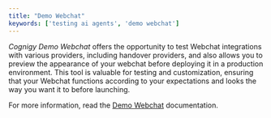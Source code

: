 ```yaml
---
title: "Demo Webchat"
keywords: ['testing ai agents', 'demo webchat']
---
```


_Cognigy Demo Webchat_ offers the opportunity to test Webchat integrations with various providers, including handover providers, and also allows you to preview the appearance of your webchat before deploying it in a production environment. This tool is valuable for testing and customization, ensuring that your Webchat functions according to your expectations and looks the way you want it to before launching.

For more information, read the [Demo Webchat](/webchat/demo) documentation.
